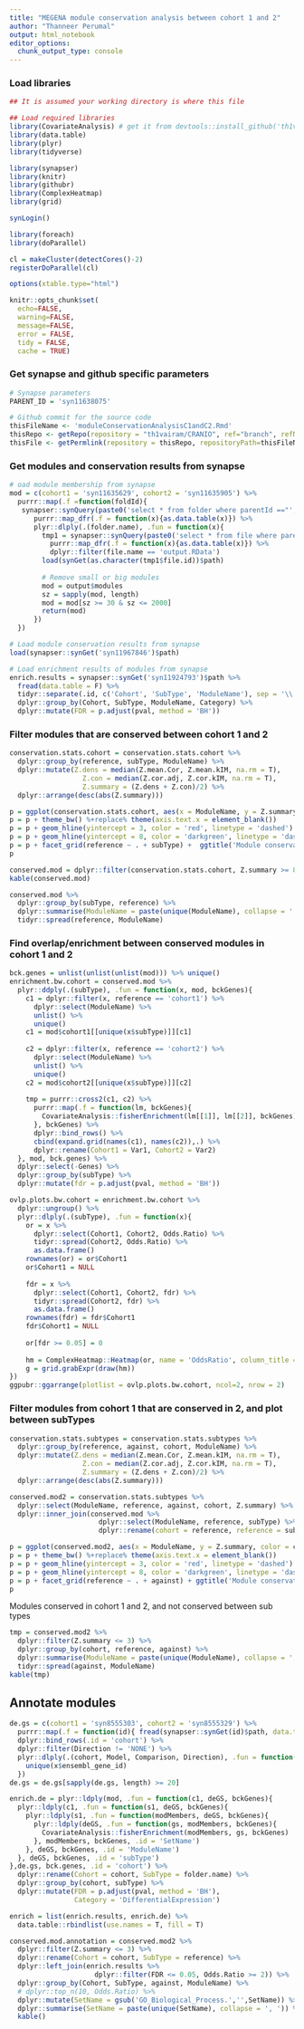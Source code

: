 ```yaml
---
title: "MEGENA module conservation analysis between cohort 1 and 2"
author: "Thanneer Perumal"
output: html_notebook
editor_options: 
  chunk_output_type: console
---
```

### Load libraries
```r
## It is assumed your working directory is where this file

## Load required libraries
library(CovariateAnalysis) # get it from devtools::install_github('th1vairam/CovariateAnalysis@dev')
library(data.table)
library(plyr)
library(tidyverse)

library(synapser)
library(knitr)
library(githubr)
library(ComplexHeatmap)
library(grid)

synLogin()

library(foreach)
library(doParallel)

cl = makeCluster(detectCores()-2)
registerDoParallel(cl)

options(xtable.type="html")

knitr::opts_chunk$set(
  echo=FALSE,
  warning=FALSE,
  message=FALSE,
  error = FALSE,
  tidy = FALSE,
  cache = TRUE)
```
### Get synapse and github specific parameters
```r
# Synapse parameters
PARENT_ID = 'syn11638075'

# Github commit for the source code
thisFileName <- 'moduleConservationAnalysisC1andC2.Rmd'
thisRepo <- getRepo(repository = "th1vairam/CRANIO", ref="branch", refName='moduleAnalysis')
thisFile <- getPermlink(repository = thisRepo, repositoryPath=thisFileName)
```
### Get modules and conservation results from synapse
```r
# oad module membership from synapse
mod = c(cohort1 = 'syn11635629', cohort2 = 'syn11635905') %>%
  purrr::map(.f =function(foldId){
   synapser::synQuery(paste0('select * from folder where parentId =="', foldId, '"'))$results %>%
      purrr::map_dfr(.f = function(x){as.data.table(x)}) %>%
      plyr::dlply(.(folder.name), .fun = function(x){
        tmp1 = synapser::synQuery(paste0('select * from file where parentId =="', x$folder.id, '"'))$results %>%
          purrr::map_dfr(.f = function(x){as.data.table(x)}) %>%
          dplyr::filter(file.name == 'output.RData')
        load(synGet(as.character(tmp1$file.id))$path)
        
        # Remove small or big modules
        mod = output$modules
        sz = sapply(mod, length)
        mod = mod[sz >= 30 & sz <= 2000]
        return(mod)
      })
  })

# Load module conservation results from synapse
load(synapser::synGet('syn11967846')$path)

# Load enrichment results of modules from synapse
enrich.results = synapser::synGet('syn11924793')$path %>%
  fread(data.table = F) %>%
  tidyr::separate(.id, c('Cohort', 'SubType', 'ModuleName'), sep = '\\.') %>%
  dplyr::group_by(Cohort, SubType, ModuleName, Category) %>%
  dplyr::mutate(FDR = p.adjust(pval, method = 'BH'))
```

### Filter modules that are conserved between cohort 1 and 2
```r
conservation.stats.cohort = conservation.stats.cohort %>%
  dplyr::group_by(reference, subType, ModuleName) %>%
  dplyr::mutate(Z.dens = median(Z.mean.Cor, Z.mean.kIM, na.rm = T),
                  Z.con = median(Z.cor.adj, Z.cor.kIM, na.rm = T),
                  Z.summary = (Z.dens + Z.con)/2) %>%
  dplyr::arrange(desc(abs(Z.summary)))

p = ggplot(conservation.stats.cohort, aes(x = ModuleName, y = Z.summary)) + geom_point()
p = p + theme_bw() %+replace% theme(axis.text.x = element_blank())
p = p + geom_hline(yintercept = 3, color = 'red', linetype = 'dashed')
p = p + geom_hline(yintercept = 8, color = 'darkgreen', linetype = 'dashed')
p = p + facet_grid(reference ~ . + subType) +  ggtitle('Module conservation between cohorts 1 and 2')
p

conserved.mod = dplyr::filter(conservation.stats.cohort, Z.summary >= 8)
kable(conserved.mod)

conserved.mod %>%
  dplyr::group_by(subType, reference) %>%
  dplyr::summarise(ModuleName = paste(unique(ModuleName), collapse = ', ')) %>%
  tidyr::spread(reference, ModuleName)
```
### Find overlap/enrichment between conserved modules in cohort 1 and 2
```r
bck.genes = unlist(unlist(unlist(mod))) %>% unique()
enrichment.bw.cohort = conserved.mod %>%
  plyr::ddply(.(subType), .fun = function(x, mod, bckGenes){
    c1 = dplyr::filter(x, reference == 'cohort1') %>% 
      dplyr::select(ModuleName) %>%
      unlist() %>%
      unique()
    c1 = mod$cohort1[[unique(x$subType)]][c1]
    
    c2 = dplyr::filter(x, reference == 'cohort2') %>% 
      dplyr::select(ModuleName) %>%
      unlist() %>%
      unique()
    c2 = mod$cohort2[[unique(x$subType)]][c2]
    
    tmp = purrr::cross2(c1, c2) %>%
      purrr::map(.f = function(lm, bckGenes){
        CovariateAnalysis::fisherEnrichment(lm[[1]], lm[[2]], bckGenes) 
      }, bckGenes) %>%
      dplyr::bind_rows() %>%
      cbind(expand.grid(names(c1), names(c2)),.) %>%
      dplyr::rename(Cohort1 = Var1, Cohort2 = Var2)
  }, mod, bck.genes) %>%
  dplyr::select(-Genes) %>%
  dplyr::group_by(subType) %>%
  dplyr::mutate(fdr = p.adjust(pval, method = 'BH'))

ovlp.plots.bw.cohort = enrichment.bw.cohort %>%
  dplyr::ungroup() %>%
  plyr::dlply(.(subType), .fun = function(x){
    or = x %>%
      dplyr::select(Cohort1, Cohort2, Odds.Ratio) %>%
      tidyr::spread(Cohort2, Odds.Ratio) %>%
      as.data.frame()
    rownames(or) = or$Cohort1
    or$Cohort1 = NULL
    
    fdr = x %>%
      dplyr::select(Cohort1, Cohort2, fdr) %>%
      tidyr::spread(Cohort2, fdr) %>%
      as.data.frame()
    rownames(fdr) = fdr$Cohort1
    fdr$Cohort1 = NULL
    
    or[fdr >= 0.05] = 0
    
    hm = ComplexHeatmap::Heatmap(or, name = 'OddsRatio', column_title = unique(x$subType))
    g = grid.grabExpr(draw(hm))
})
ggpubr::ggarrange(plotlist = ovlp.plots.bw.cohort, ncol=2, nrow = 2)
```

### Filter modules from cohort 1 that are conserved in 2, and plot between subTypes
```r
conservation.stats.subtypes = conservation.stats.subtypes %>%
  dplyr::group_by(reference, against, cohort, ModuleName) %>%
  dplyr::mutate(Z.dens = median(Z.mean.Cor, Z.mean.kIM, na.rm = T),
                  Z.con = median(Z.cor.adj, Z.cor.kIM, na.rm = T),
                  Z.summary = (Z.dens + Z.con)/2) %>%
  dplyr::arrange(desc(abs(Z.summary)))

conserved.mod2 = conservation.stats.subtypes %>%
  dplyr::select(ModuleName, reference, against, cohort, Z.summary) %>%
  dplyr::inner_join(conserved.mod %>%
                      dplyr::select(ModuleName, reference, subType) %>%
                      dplyr::rename(cohort = reference, reference = subType))

p = ggplot(conserved.mod2, aes(x = ModuleName, y = Z.summary, color = cohort)) + geom_point()
p = p + theme_bw() %+replace% theme(axis.text.x = element_blank())
p = p + geom_hline(yintercept = 3, color = 'red', linetype = 'dashed')
p = p + geom_hline(yintercept = 8, color = 'darkgreen', linetype = 'dashed')
p = p + facet_grid(reference ~ . + against) + ggtitle('Module conservation between subtypes')
p
```
Modules conserved in cohort 1 and 2, and not conserved between sub types
```r
tmp = conserved.mod2 %>%
  dplyr::filter(Z.summary <= 3) %>%
  dplyr::group_by(cohort, reference, against) %>%
  dplyr::summarise(ModuleName = paste(unique(ModuleName), collapse = ', ')) %>%
  tidyr::spread(against, ModuleName)
kable(tmp)
```
## Annotate modules
```r
de.gs = c(cohort1 = 'syn8555303', cohort2 = 'syn8555329') %>%
  purrr::map(.f = function(id){ fread(synapser::synGet(id)$path, data.table = F) }) %>%
  dplyr::bind_rows(.id = 'cohort') %>%
  dplyr::filter(Direction != 'NONE') %>%
  plyr::dlply(.(cohort, Model, Comparison, Direction), .fun = function(x){
    unique(x$ensembl_gene_id)
  })
de.gs = de.gs[sapply(de.gs, length) >= 20]

enrich.de = plyr::ldply(mod, .fun = function(c1, deGS, bckGenes){
  plyr::ldply(c1, .fun = function(s1, deGS, bckGenes){
    plyr::ldply(s1, .fun = function(modMembers, deGS, bckGenes){
      plyr::ldply(deGS, .fun = function(gs, modMembers, bckGenes){
        CovariateAnalysis::fisherEnrichment(modMembers, gs, bckGenes)
      }, modMembers, bckGenes, .id = 'SetName')
    }, deGS, bckGenes, .id = 'ModuleName')
  }, deGS, bckGenes, .id = 'subType')
},de.gs, bck.genes, .id = 'cohort') %>%
  dplyr::rename(Cohort = cohort, SubType = folder.name) %>%
  dplyr::group_by(cohort, subType) %>%
  dplyr::mutate(FDR = p.adjust(pval, method = 'BH'),
                Category = 'DifferentialExpression')

enrich = list(enrich.results, enrich.de) %>%
  data.table::rbindlist(use.names = T, fill = T)
```


```r
conserved.mod.annotation = conserved.mod2 %>%
  dplyr::filter(Z.summary <= 3) %>%
  dplyr::rename(Cohort = cohort, SubType = reference) %>%
  dplyr::left_join(enrich.results %>%
                     dplyr::filter(FDR <= 0.05, Odds.Ratio >= 2)) %>%
  dplyr::group_by(Cohort, SubType, against, ModuleName) %>%
  # dplyr::top_n(10, Odds.Ratio) %>%
  dplyr::mutate(SetName = gsub('GO_Biological_Process.','',SetName)) %>%
  dplyr::summarise(SetName = paste(unique(SetName), collapse = ', ')) %>%
  kable()
```


